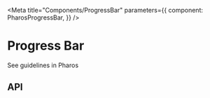 

<Meta
  title="Components/ProgressBar"
  parameters={{
    component: PharosProgressBar,
  }}
/>

# Progress Bar

<PharosLink href="https://pharos.jstor.org/components/progress-bar" target="_blank">
  See guidelines in Pharos
</PharosLink>

<Canvas withToolbar>
  <Story name="Base">
    <PharosProgressBar />
  </Story>
</Canvas>

## API

<ArgsTable of={PharosProgressBar} />
